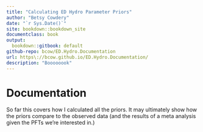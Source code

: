 ```yaml
--- 
title: "Calculating ED Hydro Parameter Priors"
author: "Betsy Cowdery"
date: "`r Sys.Date()`"
site: bookdown::bookdown_site
documentclass: book
output:
  bookdown::gitbook: default
github-repo: bcow/ED.Hydro.Documentation
url: https\://bcow.github.io/ED.Hydro.Documentation/
description: "Boooooook"
---
```


# Documentation {-}

So far this covers how I calculated all the priors. 
It may ultimately show how the priors compare to the observed data (and the results of a meta analysis given the PFTs we're interested in.)

